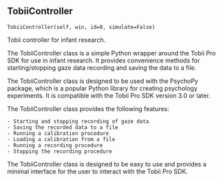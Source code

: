 ## TobiiController { #TobiiController }

`TobiiController(self, win, id=0, simulate=False)`

Tobii controller for infant research.

The TobiiController class is a simple Python wrapper around the Tobii
Pro SDK for use in infant research. It provides convenience methods for
starting/stopping gaze data recording and saving the data to a file.

The TobiiController class is designed to be used with the PsychoPy
package, which is a popular Python library for creating psychology
experiments. It is compatible with the Tobii Pro SDK version 3.0 or
later.

The TobiiController class provides the following features:

    - Starting and stopping recording of gaze data
    - Saving the recorded data to a file
    - Running a calibration procedure
    - Loading a calibration from a file
    - Running a recording procedure
    - Stopping the recording procedure

The TobiiController class is designed to be easy to use and provides a
minimal interface for the user to interact with the Tobii Pro SDK.